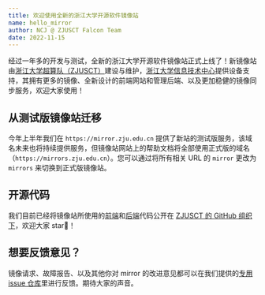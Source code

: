 ```yaml
---
title: 欢迎使用全新的浙江大学开源软件镜像站
name: hello_mirror
author: NCJ @ ZJUSCT Falcon Team
date: 2022-11-15
---
```


经过一年多的开发与测试，全新的浙江大学开源软件镜像站正式上线了！新镜像站由[浙江大学超算队（ZJUSCT）](https://www.zjusct.io/)建设与维护，[浙江大学信息技术中心](https://zuits.zju.edu.cn/)提供设备支持，其拥有更多的镜像、全新设计的前端网站和管理后端、以及更加稳健的镜像同步服务，欢迎大家使用！

## 从测试版镜像站迁移

今年上半年我们在 `https://mirror.zju.edu.cn` 提供了新站的测试版服务，该域名未来也将持续提供服务，但镜像站网站上的帮助文档将全部使用正式版的域名（`https://mirrors.zju.edu.cn`）。您可以通过将所有相关 URL 的 `mirror` 更改为 `mirrors` 来切换到正式版镜像站。

## 开源代码

我们目前已经将镜像站所使用的[前端](https://github.com/ZJUSCT/mirror-front)和[后端](https://github.com/ZJUSCT/MirrorsDotNet)代码公开在 [ZJUSCT 的 GitHub 组织下](https://github.com/ZJUSCT/)，欢迎大家 star🌟！

## 想要反馈意见？

镜像请求、故障报告、以及其他你对 mirror 的改进意见都可以在我们提供的[专用 issue 仓库](https://github.com/ZJUSCT/mirror-issues)里进行反馈。期待大家的声音。
